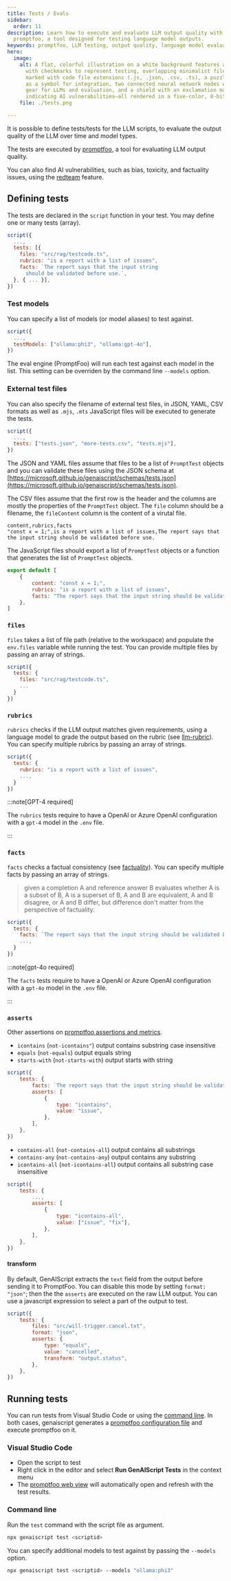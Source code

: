 ```yaml
---
title: Tests / Evals
sidebar:
  order: 11
description: Learn how to execute and evaluate LLM output quality with
  promptfoo, a tool designed for testing language model outputs.
keywords: promptfoo, LLM testing, output quality, language model evaluation, script tests
hero:
  image:
    alt: A flat, colorful illustration on a white background features a clipboard
      with checkmarks to represent testing, overlapping minimalist file icons
      marked with code file extensions (.js, .json, .csv, .ts), a puzzle piece
      as a symbol for integration, two connected neural network nodes with a
      gear for LLMs and evaluation, and a shield with an exclamation mark
      indicating AI vulnerabilities—all rendered in a five-color, 8-bit style.
    file: ./tests.png

---
```


It is possible to define tests/tests for the LLM scripts, to evaluate the output quality of the LLM
over time and model types.

The tests are executed by [promptfoo](https://promptfoo.dev/), a tool for evaluating LLM output quality.

You can also find AI vulnerabilities, such as bias, toxicity, and factuality issues, using the [redteam](/genaiscript/reference/scripts/redteam) feature.

## Defining tests

The tests are declared in the `script` function in your test.
You may define one or many tests (array).

```js title="proofreader.genai.js" wrap "tests"
script({
  ...,
  tests: [{
    files: "src/rag/testcode.ts",
    rubrics: "is a report with a list of issues",
    facts: `The report says that the input string
      should be validated before use.`,
  }, { ... }],
})
```

### Test models

You can specify a list of models (or model aliases) to test against.

```js title="proofreader.genai.js" wrap "tests"
script({
  ...,
  testModels: ["ollama:phi3", "ollama:gpt-4o"],
})
```

The eval engine (PromptFoo) will run each test against each model in the list.
This setting can be overriden by the command line `--models` option.

### External test files

You can also specify the filename of external test files, in JSON, YAML, CSV formats
as well as `.mjs`, `.mts` JavaScript files will be executed to generate the tests.

```js title="proofreader.genai.js" wrap "tests"
script({
  ...,
  tests: ["tests.json", "more-tests.csv", "tests.mjs"],
})
```

The JSON and YAML files assume that files to be a list of `PromptTest` objects and you can validate these files
using the JSON schema at [https://microsoft.github.io/genaiscript/schemas/tests.json](https://microsoft.github.io/genaiscript/schemas/tests.json).

The CSV files assume that the first row is the header and the columns are mostly the properties of the `PromptTest` object.
The `file` column should be a filename, the `fileContent` column is the content of a virutal file.

```csv title="tests.csv"
content,rubrics,facts
"const x = 1;",is a report with a list of issues,The report says that the input string should be validated before use.
```

The JavaScript files should export a list of `PromptTest` objects or a function that generates the list of `PromptTest` objects.

```js title="tests.mjs"
export default [
    {
        content: "const x = 1;",
        rubrics: "is a report with a list of issues",
        facts: "The report says that the input string should be validated before use.",
    },
]
```

### `files`

`files` takes a list of file path (relative to the workspace) and populate the `env.files`
variable while running the test. You can provide multiple files by passing an array of strings.

```js title="proofreader.genai.js" wrap "files"
script({
  tests: {
    files: "src/rag/testcode.ts",
    ...
  }
})
```

### `rubrics`

`rubrics` checks if the LLM output matches given requirements,
using a language model to grade the output based on the rubric (see [llm-rubric](https://promptfoo.dev/docs/configuration/expected-outputs/model-graded/#examples-output-based)).
You can specify multiple rubrics by passing an array of strings.

```js title="proofreader.genai.js" wrap "rubrics"
script({
  tests: {
    rubrics: "is a report with a list of issues",
    ...,
  }
})
```

:::note[GPT-4 required]

The `rubrics` tests require to have
a OpenAI or Azure OpenAI configuration with a `gpt-4` model in the `.env` file.

:::

### `facts`

`facts` checks a factual consistency (see [factuality](https://promptfoo.dev/docs/guides/factuality-eval/)).
You can specify multiple facts by passing an array of strings.

> given a completion A and reference answer B evaluates
> whether A is a subset of B, A is a superset of B, A and B are equivalent,
> A and B disagree, or A and B differ,
> but difference don't matter from the perspective of factuality.

```js title="proofreader.genai.js" wrap "facts"
script({
  tests: {
    facts: `The report says that the input string should be validated before use.`,
    ...,
  }
})
```

:::note[gpt-4o required]

The `facts` tests require to have
a OpenAI or Azure OpenAI configuration with a `gpt-4o` model in the `.env` file.

:::

### `asserts`

Other assertions on
[promptfoo assertions and metrics](https://promptfoo.dev/docs/configuration/expected-outputs/).

- `icontains` (`not-icontains"`) output contains substring case insensitive
- `equals` (`not-equals`) output equals string
- `starts-with` (`not-starts-with`) output starts with string

```js title="proofreader.genai.js" wrap "asserts"
script({
    tests: {
        facts: `The report says that the input string should be validated before use.`,
        asserts: [
            {
                type: "icontains",
                value: "issue",
            },
        ],
    },
})
```

- `contains-all` (`not-contains-all`) output contains all substrings
- `contains-any` (`not-contains-any`) output contains any substring
- `icontains-all` (`not-icontains-all`) output contains all substring case insensitive

```js title="proofreader.genai.js" wrap "asserts"
script({
    tests: {
        ...,
        asserts: [
            {
                type: "icontains-all",
                value: ["issue", "fix"],
            },
        ],
    },
})
```

#### transform

By default, GenAIScript extracts the `text` field from the output before sending it to PromptFoo.
You can disable this mode by setting `format: "json"`; then the the `asserts` are executed on the raw LLM output.
You can use a javascript expression to select a part of the output to test.

```js title="proofreader.genai.js" wrap "transform"
script({
    tests: {
        files: "src/will-trigger.cancel.txt",
        format: "json",
        asserts: {
            type: "equals",
            value: "cancelled",
            transform: "output.status",
        },
    },
})
```

## Running tests

You can run tests from Visual Studio Code or using the [command line](/genaiscript/reference/cli).
In both cases, genaiscript generates a [promptfoo configuration file](https://promptfoo.dev/docs/configuration/guide)
and execute promptfoo on it.

### Visual Studio Code

- Open the script to test
- Right click in the editor and select **Run GenAIScript Tests** in the context menu
- The [promptfoo web view](https://promptfoo.dev/docs/usage/web-ui/) will automatically
  open and refresh with the test results.

### Command line

Run the `test` command with the script file as argument.

```sh "test"
npx genaiscript test <scriptid>
```

You can specify additional models to test against by passing the `--models` option.

```sh '--models "ollama:phi3"'
npx genaiscript test <scriptid> --models "ollama:phi3"
```
